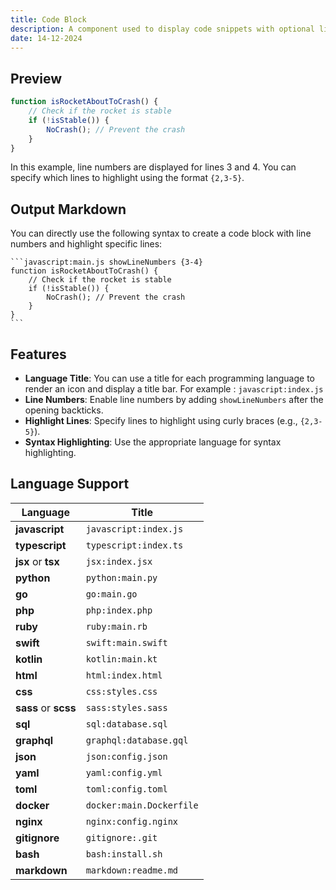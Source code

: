 ```yaml
---
title: Code Block
description: A component used to display code snippets with optional line numbering and line highlighting.
date: 14-12-2024
---
```


## Preview

```javascript:main.js showLineNumbers {3-4}
function isRocketAboutToCrash() {
    // Check if the rocket is stable
    if (!isStable()) {
        NoCrash(); // Prevent the crash
    }
}
```

In this example, line numbers are displayed for lines 3 and 4. You can specify which lines to highlight using the format `{2,3-5}`.

## Output Markdown

You can directly use the following syntax to create a code block with line numbers and highlight specific lines:

````plaintext
```javascript:main.js showLineNumbers {3-4}
function isRocketAboutToCrash() {
    // Check if the rocket is stable
    if (!isStable()) {
        NoCrash(); // Prevent the crash
    }
}
```
````

## Features

- **Language Title**: You can use a title for each programming language to render an icon and display a title bar. For example : `javascript:index.js`
- **Line Numbers**: Enable line numbers by adding `showLineNumbers` after the opening backticks.
- **Highlight Lines**: Specify lines to highlight using curly braces (e.g., `{2,3-5}`).
- **Syntax Highlighting**: Use the appropriate language for syntax highlighting.

## Language Support

| **Language**         | **Title**                |
| -------------------- | ------------------------ |
| **javascript**       | `javascript:index.js`    |
| **typescript**       | `typescript:index.ts`    |
| **jsx** or **tsx**   | `jsx:index.jsx`          |
| **python**           | `python:main.py`         |
| **go**               | `go:main.go`             |
| **php**              | `php:index.php`          |
| **ruby**             | `ruby:main.rb`           |
| **swift**            | `swift:main.swift`       |
| **kotlin**           | `kotlin:main.kt`         |
| **html**             | `html:index.html`        |
| **css**              | `css:styles.css`         |
| **sass** or **scss** | `sass:styles.sass`       |
| **sql**              | `sql:database.sql`       |
| **graphql**          | `graphql:database.gql`   |
| **json**             | `json:config.json`       |
| **yaml**             | `yaml:config.yml`        |
| **toml**             | `toml:config.toml`       |
| **docker**           | `docker:main.Dockerfile` |
| **nginx**            | `nginx:config.nginx`     |
| **gitignore**        | `gitignore:.git`         |
| **bash**             | `bash:install.sh`        |
| **markdown**         | `markdown:readme.md`     |
